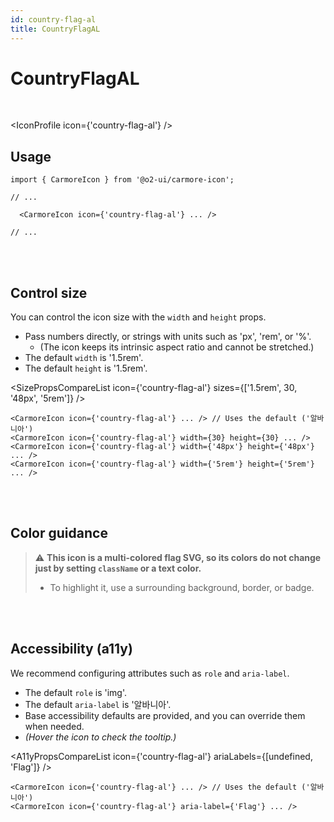 ```yaml
---
id: country-flag-al
title: CountryFlagAL
---
```




# CountryFlagAL

<br />

<IconProfile icon={'country-flag-al'} />

## Usage

```tsx
import { CarmoreIcon } from '@o2-ui/carmore-icon';

// ...

  <CarmoreIcon icon={'country-flag-al'} ... />

// ...
```

<br />
<br />

## Control size

You can control the icon size with the `width` and `height` props.

- Pass numbers directly, or strings with units such as 'px', 'rem', or '%'.
  - (The icon keeps its intrinsic aspect ratio and cannot be stretched.)
- The default `width` is '1.5rem'.
- The default `height` is '1.5rem'.

<SizePropsCompareList icon={'country-flag-al'} sizes={['1.5rem', 30, '48px', '5rem']} />

```tsx
<CarmoreIcon icon={'country-flag-al'} ... /> // Uses the default ('알바니아')
<CarmoreIcon icon={'country-flag-al'} width={30} height={30} ... />
<CarmoreIcon icon={'country-flag-al'} width={'48px'} height={'48px'} ... />
<CarmoreIcon icon={'country-flag-al'} width={'5rem'} height={'5rem'} ... />
```

<br />
<br />

## Color guidance

> ⚠️ <b>This icon is a multi-colored flag SVG, so its colors do not change just by setting `className` or a text color.</b>
>
> - To highlight it, use a surrounding background, border, or badge.

<br />
<br />

## Accessibility (a11y)

We recommend configuring attributes such as `role` and `aria-label`.

- The default `role` is 'img'.
- The default `aria-label` is '알바니아'.
- Base accessibility defaults are provided, and you can override them when needed.
- _(Hover the icon to check the tooltip.)_

<A11yPropsCompareList icon={'country-flag-al'} ariaLabels={[undefined, 'Flag']} />

```tsx
<CarmoreIcon icon={'country-flag-al'} ... /> // Uses the default ('알바니아')
<CarmoreIcon icon={'country-flag-al'} aria-label={'Flag'} ... />
```
